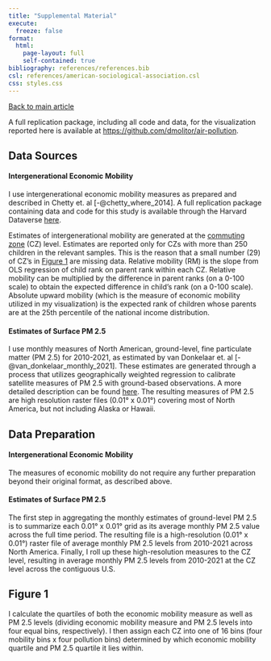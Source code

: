 ```yaml
---
title: "Supplemental Material"
execute: 
  freeze: false
format:
  html:
    page-layout: full
    self-contained: true
bibliography: references/references.bib
csl: references/american-sociological-association.csl
css: styles.css
---
```


[Back to main article](index.qmd)

::: {.justified-text}

A full replication package, including all code and data, for
the visualization reported here is available
at
[https://github.com/dmolitor/air-pollution](https://github.com/dmolitor/air-pollution).

## Data Sources

#### Intergenerational Economic Mobility

I use intergenerational economic mobility measures as prepared and 
described in Chetty et. al [-@chetty_where_2014]. A full replication
package containing data and code for this study is available through
the Harvard Dataverse [here](https://doi.org/10.7910/DVN/NALG3E).

Estimates of intergenerational mobility are generated at the
[commuting zone](https://www.ers.usda.gov/data-products/commuting-zones-and-labor-market-areas/)
(CZ) level. Estimates are reported only for CZs with more than 250 children
in the relevant samples. This is the reason that a small number (29)
of CZ's in [Figure 1](index.qmd#fig-1) are missing data.
Relative mobility (RM) is the slope from OLS regression of child
rank on parent rank within each CZ. Relative mobility can be multiplied 
by the difference in parent ranks (on a 0-100 scale) to obtain the expected
difference in child's rank (on a 0-100 scale). Absolute upward mobility 
(which is the measure of economic mobility utilized in my visualization) 
is the expected rank of children whose parents are at the 25th percentile of
the national income distribution.

#### Estimates of Surface PM 2.5

I use monthly measures of North American, ground-level, fine 
particulate matter (PM 2.5) for 2010-2021, as estimated by 
van Donkelaar et. al [-@van_donkelaar_monthly_2021]. These estimates
are generated through a process that utilizes geographically weighted
regression to calibrate satellite measures of PM 2.5 with ground-based
observations. A more detailed description can be found 
[here](https://sites.wustl.edu/acag/datasets/surface-pm2-5/).
The resulting measures of PM 2.5 are high resolution raster
files (0.01° x 0.01°) covering most of North America, but not
including Alaska or Hawaii.

## Data Preparation

#### Intergenerational Economic Mobility

The measures of economic mobility do not require any further preparation
beyond their original format, as described above.

#### Estimates of Surface PM 2.5

The first step in aggregating the monthly estimates of ground-level PM 2.5
is to summarize each 0.01° x 0.01° grid as its average monthly 
PM 2.5 value across the full time period. The resulting file is a 
high-resolution (0.01° x 0.01°) raster file of average monthly PM 2.5
levels from 2010-2021 across North America. Finally, I roll up these
high-resolution measures to the CZ level, resulting in average monthly PM 2.5
levels from 2010-2021 at the CZ level across the contiguous U.S.


## Figure 1

I calculate the quartiles of both the economic mobility measure as well
as PM 2.5 levels (dividing economic mobility measure and PM 2.5
levels into four equal bins, respectively). I then assign each CZ into one of
16 bins (four mobility bins x four pollution bins) determined by which 
economic mobility quartile and PM 2.5 quartile it lies within.

:::